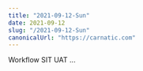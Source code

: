 ---
title: "2021-09-12-Sun"
date: 2021-09-12
slug: "/2021-09-12-Sun"
canonicalUrl: "https://carnatic.com"
---

Workflow SIT UAT ...